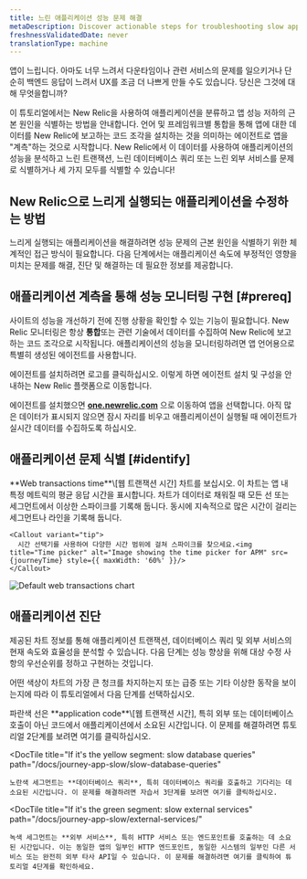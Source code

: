 ```yaml
---
title: 느린 애플리케이션 성능 문제 해결
metaDescription: Discover actionable steps for troubleshooting slow application performance to identify and resolve issues for a smoother user experience.
freshnessValidatedDate: never
translationType: machine
---
```




앱이 느립니다. 아마도 너무 느려서 다운타임이나 관련 서비스의 문제를 일으키거나 단순히 백엔드 응답이 느려서 UX를 조금 더 나쁘게 만들 수도 있습니다. 당신은 그것에 대해 무엇을합니까?

이 튜토리얼에서는 New Relic을 사용하여 애플리케이션을 분류하고 앱 성능 저하의 근본 원인을 식별하는 방법을 안내합니다. 언어 및 프레임워크별 통합을 통해 앱에 대한 데이터를 New Relic에 보고하는 코드 조각을 설치하는 것을 의미하는 에이전트로 앱을 "계측"하는 것으로 시작합니다. New Relic에서 이 데이터를 사용하여 애플리케이션의 성능을 분석하고 느린 트랜잭션, 느린 데이터베이스 쿼리 또는 느린 외부 서비스를 문제로 식별하거나 세 가지 모두를 식별할 수 있습니다!

## New Relic으로 느리게 실행되는 애플리케이션을 수정하는 방법

느리게 실행되는 애플리케이션을 해결하려면 성능 문제의 근본 원인을 식별하기 위한 체계적인 접근 방식이 필요합니다. 다음 단계에서는 애플리케이션 속도에 부정적인 영향을 미치는 문제를 해결, 진단 및 해결하는 데 필요한 정보를 제공합니다.

## 애플리케이션 계측을 통해 성능 모니터링 구현 [#prereq]

사이트의 성능을 개선하기 전에 진행 상황을 확인할 수 있는 기능이 필요합니다. New Relic 모니터링은 항상 **통합**또는 관련 기술에서 데이터를 수집하여 New Relic에 보고하는 코드 조각으로 시작됩니다. 애플리케이션의 성능을 모니터링하려면 앱 언어용으로 특별히 생성된 에이전트를 사용합니다.

에이전트를 설치하려면 로고를 클릭하십시오. 이렇게 하면 에이전트 설치 및 구성을 안내하는 New Relic 플랫폼으로 이동합니다.

<TechTileGrid>
  <TechTile
    name="Go agent"
    icon="logo-go"
    to="https://one.newrelic.com/nr1-core?state=985d4005-ba90-a8c7-1da1-2af34539b03b"
  />

  <TechTile
    name="Java agent"
    icon="logo-java"
    to="https://one.newrelic.com/nr1-core?state=80d18bcb-4919-1fcb-2b77-9406838eb916"
  />

  <TechTile
    name=".NET agent"
    icon="logo-dotnet"
    to="https://one.newrelic.com/nr1-core?state=30e93090-6dfa-6b70-8e75-472f54414355"
  />

  <TechTile
    name="Node.js agent"
    icon="logo-nodejs"
    to="https://one.newrelic.com/marketplace/install-data-source?state=be2e62fa-cc3b-c428-27c4-8d662c9e80a1"
  />

  <TechTile
    name="PHP agent"
    icon="logo-php"
    to="https://one.newrelic.com/nr1-core?state=aa633b41-72d4-009c-3abf-55dcf64894fe"
  />

  <TechTile
    name="Python agent"
    icon="logo-python"
    to="https://one.newrelic.com/nr1-core?state=20fda75b-58fb-a92a-f9e1-7b052035c6e8"
  />

  <TechTile
    name="Ruby agent"
    icon="logo-ruby"
    to="https://one.newrelic.com/nr1-core?state=d69143ab-605c-579b-25bf-cc6e5fee5b80"
  />
</TechTileGrid>

에이전트를 설치했으면 **[one.newrelic.com](https://one.newrelic.com/nr1-core?filters=(domain%3D'APM'ANDtype%3D'APPLICATION'))** 으로 이동하여 앱을 선택합니다. 아직 많은 데이터가 표시되지 않으면 잠시 자리를 비우고 애플리케이션이 실행될 때 에이전트가 실시간 데이터를 수집하도록 하십시오.

## 애플리케이션 문제 식별 [#identify]

<SideBySide>
  <Side>
    **Web transactions time**\[웹 트랜잭션 시간] 차트를 보십시오. 이 차트는 앱 내 특정 메트릭의 평균 응답 시간을 표시합니다. 차트가 데이터로 채워질 때 모든 선 또는 세그먼트에서 이상한 스파이크를 기록해 둡니다. 동시에 지속적으로 많은 시간이 걸리는 세그먼트나 라인을 기록해 둡니다.

    <Callout variant="tip">
      시간 선택기를 사용하여 다양한 시간 범위에 걸쳐 스파이크를 찾으세요.<img title="Time picker" alt="Image showing the time picker for APM" src={journeyTime} style={{ maxWidth: '60%' }}/>
    </Callout>
  </Side>

  <Side>
    <img
      title="Default web transactions chart"
      alt="Default web transactions chart"
      src={journeyWebTrans}
    />
  </Side>
</SideBySide>

## 애플리케이션 진단

제공된 차트 정보를 통해 애플리케이션 트랜잭션, 데이터베이스 쿼리 및 외부 서비스의 현재 속도와 효율성을 분석할 수 있습니다. 다음 단계는 성능 향상을 위해 대상 수정 사항의 우선순위를 정하고 구현하는 것입니다.

어떤 색상이 차트의 가장 큰 청크를 차지하는지 또는 급증 또는 기타 이상한 동작을 보이는지에 따라 이 튜토리얼에서 다음 단계를 선택하십시오.

<DocTiles>
  <DocTile
    title="If it's the blue line: slow application traces"
    path="/docs/journey-app-slow/problematic-transactions"
  >
    파란색 선은 **application code**\[웹 트랜잭션 시간], 특히 외부 또는 데이터베이스 호출이 아닌 코드에서 애플리케이션에서 소요된 시간입니다. 이 문제를 해결하려면 튜토리얼 2단계를 보려면 여기를 클릭하십시오.
  </DocTile>

  <DocTile
    title="If it's the yellow segment: slow database queries"
    path="/docs/journey-app-slow/slow-database-queries"
  >
    노란색 세그먼트는 **데이터베이스 쿼리**, 특히 데이터베이스 쿼리를 호출하고 기다리는 데 소요된 시간입니다. 이 문제를 해결하려면 자습서 3단계를 보려면 여기를 클릭하십시오.
  </DocTile>

  <DocTile
    title="If it's the green segment: slow external services"
    path="/docs/journey-app-slow/external-services/"
  >
    녹색 세그먼트는 **외부 서비스**, 특히 HTTP 서비스 또는 엔드포인트를 호출하는 데 소요된 시간입니다. 이는 동일한 앱의 일부인 HTTP 엔드포인트, 동일한 시스템의 일부인 다른 서비스 또는 완전히 외부 타사 API일 수 있습니다. 이 문제를 해결하려면 여기를 클릭하여 튜토리얼 4단계를 확인하세요.
  </DocTile>
</DocTiles>
